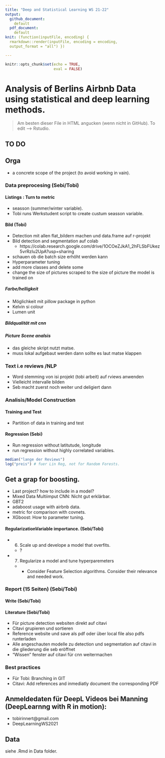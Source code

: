 ```yaml
---
title: "Deep and Statistical Learning WS 21-22"
output: 
  github_document:
    default
  pdf_document:
    default
knit: (function(inputFile, encoding) {
  rmarkdown::render(inputFile, encoding = encoding,
  output_format = "all") })

---
```


```r
knitr::opts_chunk$set(echo = TRUE, 
                      eval = FALSE)
```

# Analysis of Berlins Airbnb Data using statistical and deep learning methods. 

> Am besten dieser File in HTML angucken (wenn nicht in GitHub). To edit --> Rstudio.  

## TO DO

## Orga
- a concrete scope of the project (to avoid working in vain).  


### Data preprocesing (Sebi/Tobi)
#### Listings : Turn to metric
- seasson (summer/winter variable). 
- Tobi runs Werkstudent script to create custum seasson variable. 

#### Bild (Tobi)

- Detection mit allen flat_bildern machen und data.frame auf r-projekt
- Bild detection and segmentation auf colab
  - https://colab.research.google.com/drive/1OCOeZJkA1_2hFLSbFUkez5vrRzIu2UpA?usp=sharing
- schauen ob die batch size erhöht werden kann
- Hyperparameter tuning
- add more classes and delete some
- change the size of pictures scraped to the size of picture the model is trained on

##### Farbe/helligkeit

- Möglichkeit mit pillow package in python
- Kelvin si colour
- Lumen unit

##### Bildqualität mit cnn

##### Picture Scene analsis
- das gleiche skript nutzt matse. 
- muss lokal aufgebaut werden dann sollte es laut matse klappen

### Text i.e reviews /NLP
- Word stemming von isi projekt (tobi arbeit)  auf rviews anwenden
- Vielleicht intervalle bilden
- Seb macht zuerst noch weiter und deligiert dann

### Analisis/Model Construction 
#### Training and Test
- Partition of data in training and test


#### Regression (Sebi)
- Run regression without latitutude, longitude 
- run regression without highly correlated variables. 

```r
median("lange der Reviews")
log("preis") # fuer Lin Reg, not for Random Forests. 
```


## Get a grap for boosting. 
- Last project? how to include in a model?
- Mixed Data Multiimput CNN: Nicht gut erklärbar. 
- GBT2
- adaboost usage with airbnb data. 
- metric for comparison with covnets. 
- XGboost: How to parameter tuning. 


#### RegularizationVariable importance.  (Sebi/Tobi)
- 6. Scale up and develope a model that overfits.
    + ?
- 7. Regularize a model and tune hyperparemeters
    + - Consider Feature Selection algorithms. Consider their relevance and needed work.
    


### Report (15 Seiten) (Sebi/Tobi)

#### Write (Sebi/Tobi)



#### Literature (Sebi/Tobi)

- Für picture detection websiten direkt auf citavi
- Citavi grupieren und sortieren
-	Reference website und save als pdf oder über local file also pdfs runterladen
- Alle angeschauten modelle zu detection und segmentation auf citavi in die gliederung die seb eröffnet
- "Wissen" fenster auf citavi für cnn weitermachen

 

### Best practices
- Für Tobi: Branching in GIT
- Citavi: Add references and inmediatly document the corresponding PDF




## Anmeldedaten für DeepL Videos bei Manning (DeepLearnng with R in motion):
-   tobirinnert@gmail.com
-   DeepLearningWS2021

## Data
siehe .Rmd in Data folder. 









    
